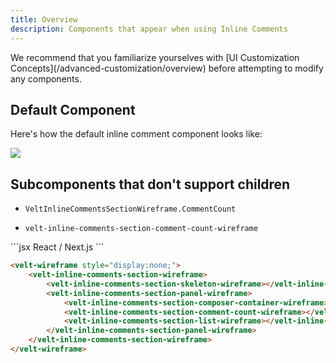 ```yaml
---
title: Overview
description: Components that appear when using Inline Comments
---
```


<Note>
We recommend that you familiarize yourselves with [UI Customization Concepts](/advanced-customization/overview) before attempting to modify any components.
</Note>

## Default Component 
Here's how the default inline comment component looks like:

![](/images/inline-comments-overview.png)

## Subcomponents that don't support children

<Tabs>

<Tab title="React / Next.js">


 - `VeltInlineCommentsSectionWireframe.CommentCount`

</Tab>


<Tab title="Other Frameworks">

 - `velt-inline-comments-section-comment-count-wireframe`

</Tab>


</Tabs>


<RequestExample>
```jsx React / Next.js
<VeltWireframe>
    <VeltInlineCommentsSectionWireframe>
        <VeltInlineCommentsSectionWireframe.Skeleton />
        <VeltInlineCommentsSectionWireframe.Panel>
            <VeltInlineCommentsSectionWireframe.ComposerContainer />
            <VeltInlineCommentsSectionWireframe.CommentCount />
            <VeltInlineCommentsSectionWireframe.List />
        </VeltInlineCommentsSectionWireframe.Panel>
    </VeltInlineCommentsSectionWireframe>
</VeltWireframe>
```


```HTML HTML
<velt-wireframe style="display:none;">
    <velt-inline-comments-section-wireframe>
        <velt-inline-comments-section-skeleton-wireframe></velt-inline-comments-section-skeleton-wireframe>
        <velt-inline-comments-section-panel-wireframe>
            <velt-inline-comments-section-composer-container-wireframe></velt-inline-comments-section-composer-container-wireframe>
            <velt-inline-comments-section-comment-count-wireframe></velt-inline-comments-section-comment-count-wireframe>
            <velt-inline-comments-section-list-wireframe></velt-inline-comments-section-list-wireframe>
        </velt-inline-comments-section-panel-wireframe>
    </velt-inline-comments-section-wireframe>
</velt-wireframe>
```
</RequestExample>

